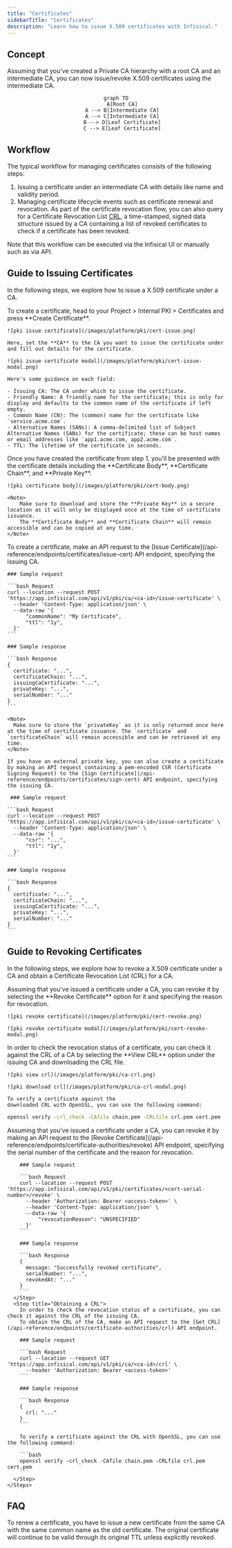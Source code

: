 ```yaml
---
title: "Certificates"
sidebarTitle: "Certificates"
description: "Learn how to issue X.509 certificates with Infisical."
---
```


## Concept

Assuming that you've created a Private CA hierarchy with a root CA and an intermediate CA, you can now issue/revoke X.509 certificates using the intermediate CA.

<div align="center">

```mermaid
graph TD
    A[Root CA]
    A --> B[Intermediate CA]
    A --> C[Intermediate CA]
    B --> D[Leaf Certificate]
    C --> E[Leaf Certificate]
```

</div>

## Workflow

The typical workflow for managing certificates consists of the following steps:

1. Issuing a certificate under an intermediate CA with details like name and validity period.
2. Managing certificate lifecycle events such as certificate renewal and revocation. As part of the certificate revocation flow,
   you can also query for a Certificate Revocation List [CRL](https://en.wikipedia.org/wiki/Certificate_revocation_list), a time-stamped, signed
   data structure issued by a CA containing a list of revoked certificates to check if a certificate has been revoked.

<Note>
  Note that this workflow can be executed via the Infisical UI or manually such
  as via API.
</Note>

## Guide to Issuing Certificates

In the following steps, we explore how to issue a X.509 certificate under a CA.

<Tabs>
  <Tab title="Infisical UI">

<Steps>
  <Step title="Creating a certificate">
    To create a certificate, head to your Project > Internal PKI > Certificates and press **Create Certificate**.

    ![pki issue certificate](/images/platform/pki/cert-issue.png)

    Here, set the **CA** to the CA you want to issue the certificate under and fill out details for the certificate.

    ![pki issue certificate modal](/images/platform/pki/cert-issue-modal.png)

    Here's some guidance on each field:

    - Issuing CA: The CA under which to issue the certificate.
    - Friendly Name: A friendly name for the certificate; this is only for display and defaults to the common name of the certificate if left empty.
    - Common Name (CN): The (common) name for the certificate like `service.acme.com`.
    - Alternative Names (SANs): A comma-delimited list of Subject Alternative Names (SANs) for the certificate; these can be host names or email addresses like `app1.acme.com, app2.acme.com`.
    - TTL: The lifetime of the certificate in seconds.

  </Step>
  <Step title="Copying the certificate details">
    Once you have created the certificate from step 1, you'll be presented with the certificate details including the **Certificate Body**, **Certificate Chain**, and **Private Key**.
    
    ![pki certificate body](/images/platform/pki/cert-body.png)
    
    <Note>
        Make sure to download and store the **Private Key** in a secure location as it will only be displayed once at the time of certificate issuance.
        The **Certificate Body** and **Certificate Chain** will remain accessible and can be copied at any time.
    </Note>
  </Step>
</Steps>
  </Tab>
  <Tab title="API">
    To create a certificate, make an API request to the [Issue Certificate](/api-reference/endpoints/certificates/issue-cert) API endpoint,
    specifying the issuing CA.
    
    ### Sample request

    ```bash Request
    curl --location --request POST 'https://app.infisical.com/api/v1/pki/ca/<ca-id>/issue-certificate' \
      --header 'Content-Type: application/json' \
      --data-raw '{
          "commonName": "My Certificate",
          "ttl": "1y",
      }'
    ```

    ### Sample response

    ```bash Response
    {
      certificate: "...",
      certificateChain: "...",
      issuingCaCertificate: "...",
      privateKey: "...",
      serialNumber: "..."
    }
    ```

    <Note>
      Make sure to store the `privateKey` as it is only returned once here at the time of certificate issuance. The `certificate` and `certificateChain` will remain accessible and can be retrieved at any time.
    </Note>

    If you have an external private key, you can also create a certificate by making an API request containing a pem-encoded CSR (Certificate Signing Request) to the [Sign Certificate](/api-reference/endpoints/certificates/sign-cert) API endpoint, specifying the issuing CA.

     ### Sample request

    ```bash Request
    curl --location --request POST 'https://app.infisical.com/api/v1/pki/ca/<ca-id>/issue-certificate' \
      --header 'Content-Type: application/json' \
      --data-raw '{
          "csr": "...",
          "ttl": "1y",
      }'
    ```

    ### Sample response

    ```bash Response
    {
      certificate: "...",
      certificateChain: "...",
      issuingCaCertificate: "...",
      privateKey: "...",
      serialNumber: "..."
    }
    ```

  </Tab>
</Tabs>

## Guide to Revoking Certificates

In the following steps, we explore how to revoke a X.509 certificate under a CA and obtain a Certificate Revocation List (CRL) for a CA.

<Tabs>
  <Tab title="Infisical UI">
<Steps>
  <Step title="Revoking a Certificate">
    Assuming that you've issued a certificate under a CA, you can revoke it by
    selecting the **Revoke Certificate** option for it and specifying the reason
    for revocation.

    ![pki revoke certificate](/images/platform/pki/cert-revoke.png)

    ![pki revoke certificate modal](/images/platform/pki/cert-revoke-modal.png)

  </Step>
  <Step title="Obtaining a CRL">
    In order to check the revocation status of a certificate, you can check it
    against the CRL of a CA by selecting the **View CRL** option under the
    issuing CA and downloading the CRL file.

    ![pki view crl](/images/platform/pki/ca-crl.png)

    ![pki download crl](/images/platform/pki/ca-crl-modal.png)

    To verify a certificate against the
    downloaded CRL with OpenSSL, you can use the following command:

```bash
openssl verify -crl_check -CAfile chain.pem -CRLfile crl.pem cert.pem
```

  </Step>
</Steps>
  </Tab>
  <Tab title="API">
    <Steps>
      <Step title="Revoking a certificate">
        Assuming that you've issued a certificate under a CA, you can revoke it by making an API request to the [Revoke Certificate](/api-reference/endpoints/certificate-authorities/revoke) API endpoint,
        specifying the serial number of the certificate and the reason for revocation.
        
        ### Sample request

        ```bash Request
        curl --location --request POST 'https://app.infisical.com/api/v1/pki/certificates/<cert-serial-number>/revoke' \
          --header 'Authorization: Bearer <access-token>' \
          --header 'Content-Type: application/json' \
          --data-raw '{
              "revocationReason": "UNSPECIFIED"
          }'
        ```

        ### Sample response

        ```bash Response
        {
          message: "Successfully revoked certificate",
          serialNumber: "...",
          revokedAt: "..."
        }
        ```
      </Step>
      <Step title="Obtaining a CRL">
        In order to check the revocation status of a certificate, you can check it against the CRL of the issuing CA.
        To obtain the CRL of the CA, make an API request to the [Get CRL](/api-reference/endpoints/certificate-authorities/crl) API endpoint.

        ### Sample request

        ```bash Request
        curl --location --request GET 'https://app.infisical.com/api/v1/pki/ca/<ca-id>/crl' \
          --header 'Authorization: Bearer <access-token>'
        ```

        ### Sample response

        ```bash Response
        {
          crl: "..."
        }
        ```

        To verify a certificate against the CRL with OpenSSL, you can use the following command:

        ```bash
        openssl verify -crl_check -CAfile chain.pem -CRLfile crl.pem cert.pem
        ```
      </Step>
    </Steps>

  </Tab>
</Tabs>

## FAQ

<AccordionGroup>
  <Accordion title="What is the workflow for renewing a certificate?">
    To renew a certificate, you have to issue a new certificate from the same CA
    with the same common name as the old certificate. The original certificate
    will continue to be valid through its original TTL unless explicitly
    revoked.
  </Accordion>
</AccordionGroup>
